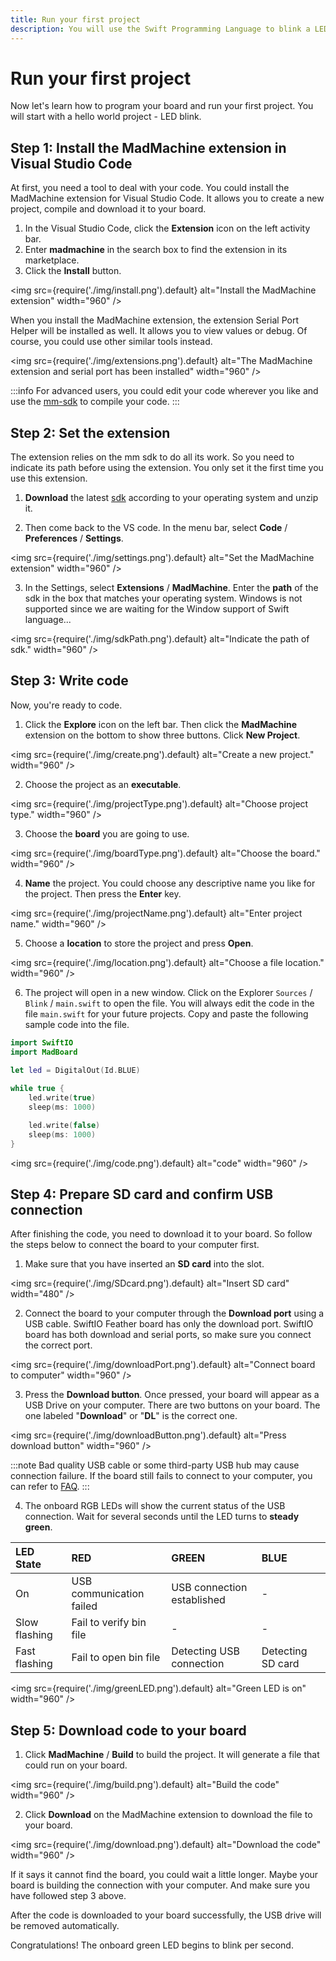 ```yaml
---
title: Run your first project
description: You will use the Swift Programming Language to blink a LED and realize your first project as a maker.
---
```


# Run your first project

Now let's learn how to program your board and run your first project. You will start with a hello world project - LED blink. 

## Step 1: Install the MadMachine extension in Visual Studio Code

At first, you need a tool to deal with your code. You could install the MadMachine extension for Visual Studio Code. It allows you to create a new project, compile and download it to your board. 

1. In the Visual Studio Code, click the **Extension** icon on the left activity bar.
2. Enter **madmachine** in the search box to find the extension in its marketplace.
3. Click the **Install** button.

<img
  src={require('./img/install.png').default}
  alt="Install the MadMachine extension" width="960"
/>

When you install the MadMachine extension, the extension Serial Port Helper will be installed as well. It allows you to view values or debug. Of course, you could use other similar tools instead.

<img
  src={require('./img/extensions.png').default}
  alt="The MadMachine extension and serial port has been installed" width="960"
/>

:::info
For advanced users, you could edit your code wherever you like and use the [mm-sdk](https://github.com/madmachineio/mm-sdk) to compile your code.
:::

## Step 2: Set the extension

The extension relies on the mm sdk to do all its work. So you need to indicate its path before using the extension. You only set it the first time you use this extension.

1. **Download** the latest [sdk](https://github.com/madmachineio/mm-sdk/releases) according to your operating system and unzip it.

2. Then come back to the VS code. In the menu bar, select **Code** / **Preferences** / **Settings**.

<img
  src={require('./img/settings.png').default}
  alt="Set the MadMachine extension" width="960"
/>

3. In the Settings, select **Extensions** / **MadMachine**. Enter the **path** of the sdk in the box that matches your operating system. Windows is not supported since we are waiting for the Window support of Swift language...

<img
  src={require('./img/sdkPath.png').default}
  alt="Indicate the path of sdk." width="960"
/>


## Step 3: Write code

Now, you're ready to code. 

1. Click the **Explore** icon on the left bar. Then click the **MadMachine** extension on the bottom to show three buttons. Click **New Project**.

<img
  src={require('./img/create.png').default}
  alt="Create a new project." width="960"
/>

2. Choose the project as an **executable**. 

<img
  src={require('./img/projectType.png').default}
  alt="Choose project type." width="960"
/>

3. Choose the **board** you are going to use.

<img
  src={require('./img/boardType.png').default}
  alt="Choose the board." width="960"
/>

4. **Name** the project. You could choose any descriptive name you like for the project. Then press the **Enter** key.

<img
  src={require('./img/projectName.png').default}
  alt="Enter project name." width="960"
/>

5. Choose a **location** to store the project and press **Open**. 

<img
  src={require('./img/location.png').default}
  alt="Choose a file location." width="960"
/>

6. The project will open in a new window. Click on the Explorer `Sources` / `Blink` / `main.swift` to open the file. You will always edit the code in the file `main.swift` for your future projects. Copy and paste the following sample code into the file.

```swift
import SwiftIO
import MadBoard

let led = DigitalOut(Id.BLUE)
​
while true {
    led.write(true)
    sleep(ms: 1000)

    led.write(false)
    sleep(ms: 1000)
}
```

<img
  src={require('./img/code.png').default}
  alt="code" width="960"
/>

## Step 4: Prepare SD card and confirm USB connection

After finishing the code, you need to download it to your board. So follow the steps below to connect the board to your computer first.

1. Make sure that you have inserted an **SD card** into the slot.


<img
  src={require('./img/SDcard.png').default}
  alt="Insert SD card" width="480"
/>

2. Connect the board to your computer through the **Download port** using a USB cable. SwiftIO Feather board has only the download port. SwiftIO board has both download and serial ports, so make sure you connect the correct port.

<img
  src={require('./img/downloadPort.png').default}
  alt="Connect board to computer" width="960"
/>

3. Press the **Download button**. Once pressed, your board will appear as a USB Drive on your computer. There are two buttons on your board. The one labeled "**Download**" or "**DL**" is the correct one.

<img
  src={require('./img/downloadButton.png').default}
  alt="Press download button" width="960"
/>

:::note
Bad quality USB cable or some third-party USB hub may cause connection failure. If the board still fails to connect to your computer, you can refer to [FAQ](./faq.md#usb-driver-cant-be-mounted).
:::


4. The onboard RGB LEDs will show the current status of the USB connection. Wait for several seconds until the LED turns to **steady green**.

| LED State | RED | GREEN | BLUE |
| :--- | :--- | :--- | :--- |
| On | USB communication failed | USB connection established | - |
| Slow flashing | Fail to verify bin file | - | - |
| Fast flashing | Fail to open bin file | Detecting USB connection | Detecting SD card |

<img
  src={require('./img/greenLED.png').default}
  alt="Green LED is on" width="960"
/>


## Step 5: Download code to your board

1. Click **MadMachine** / **Build** to build the project. It will generate a file that could run on your board.

<img
  src={require('./img/build.png').default}
  alt="Build the code" width="960"
/>

2. Click **Download** on the MadMachine extension to download the file to your board. 

<img
  src={require('./img/download.png').default}
  alt="Download the code" width="960"
/>

If it says it cannot find the board, you could wait a little longer. Maybe your board is building the connection with your computer. And make sure you have followed step 3 above.


After the code is downloaded to your board successfully, the USB drive will be removed automatically.

Congratulations! The onboard green LED begins to blink per second.